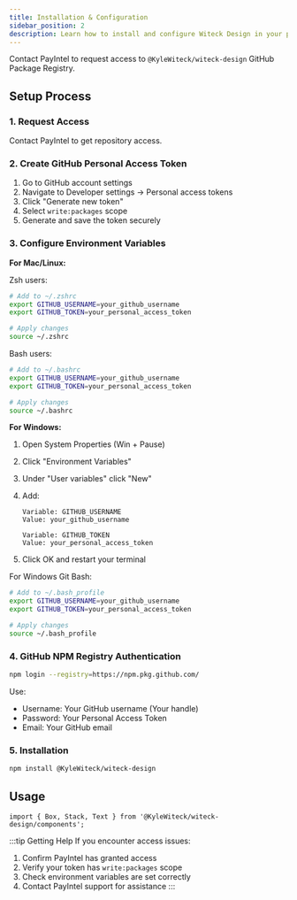 ```yaml
---
title: Installation & Configuration
sidebar_position: 2
description: Learn how to install and configure Witeck Design in your projects.
---
```


Contact PayIntel to request access to `@KyleWiteck/witeck-design` GitHub Package
Registry.

## Setup Process

### 1. Request Access

Contact PayIntel to get repository access.

### 2. Create GitHub Personal Access Token

1. Go to GitHub account settings
2. Navigate to Developer settings → Personal access tokens
3. Click "Generate new token"
4. Select `write:packages` scope
5. Generate and save the token securely

### 3. Configure Environment Variables

**For Mac/Linux:**

Zsh users:

```bash
# Add to ~/.zshrc
export GITHUB_USERNAME=your_github_username
export GITHUB_TOKEN=your_personal_access_token

# Apply changes
source ~/.zshrc
```

Bash users:

```bash
# Add to ~/.bashrc
export GITHUB_USERNAME=your_github_username
export GITHUB_TOKEN=your_personal_access_token

# Apply changes
source ~/.bashrc
```

**For Windows:**

1. Open System Properties (Win + Pause)
2. Click "Environment Variables"
3. Under "User variables" click "New"
4. Add:

   ```
   Variable: GITHUB_USERNAME
   Value: your_github_username

   Variable: GITHUB_TOKEN
   Value: your_personal_access_token
   ```

5. Click OK and restart your terminal

For Windows Git Bash:

```bash
# Add to ~/.bash_profile
export GITHUB_USERNAME=your_github_username
export GITHUB_TOKEN=your_personal_access_token

# Apply changes
source ~/.bash_profile
```

### 4. GitHub NPM Registry Authentication

```bash
npm login --registry=https://npm.pkg.github.com/
```

Use:

- Username: Your GitHub username (Your handle)
- Password: Your Personal Access Token
- Email: Your GitHub email

### 5. Installation

```bash
npm install @KyleWiteck/witeck-design
```

## Usage

```tsx
import { Box, Stack, Text } from '@KyleWiteck/witeck-design/components';
```

:::tip Getting Help If you encounter access issues:

1. Confirm PayIntel has granted access
2. Verify your token has `write:packages` scope
3. Check environment variables are set correctly
4. Contact PayIntel support for assistance :::

